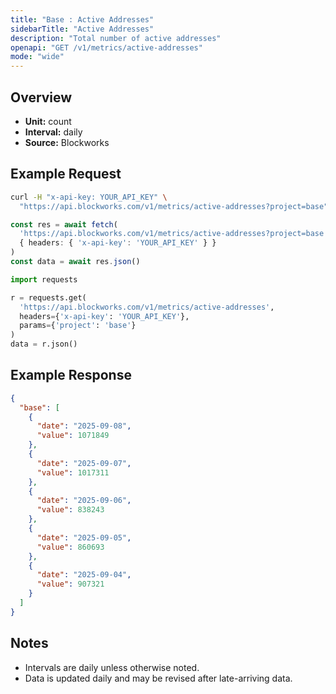 ```yaml
---
title: "Base : Active Addresses"
sidebarTitle: "Active Addresses"
description: "Total number of active addresses"
openapi: "GET /v1/metrics/active-addresses"
mode: "wide"
---
```


## Overview

- **Unit:** count
- **Interval:** daily
- **Source:** Blockworks

## Example Request

<CodeGroup>

```bash cURL
curl -H "x-api-key: YOUR_API_KEY" \
  "https://api.blockworks.com/v1/metrics/active-addresses?project=base"
```

```typescript TypeScript
const res = await fetch(
  'https://api.blockworks.com/v1/metrics/active-addresses?project=base',
  { headers: { 'x-api-key': 'YOUR_API_KEY' } }
)
const data = await res.json()
```

```python Python
import requests

r = requests.get(
  'https://api.blockworks.com/v1/metrics/active-addresses',
  headers={'x-api-key': 'YOUR_API_KEY'},
  params={'project': 'base'}
)
data = r.json()
```

</CodeGroup>

## Example Response

```json
{
  "base": [
    {
      "date": "2025-09-08",
      "value": 1071849
    },
    {
      "date": "2025-09-07",
      "value": 1017311
    },
    {
      "date": "2025-09-06",
      "value": 838243
    },
    {
      "date": "2025-09-05",
      "value": 860693
    },
    {
      "date": "2025-09-04",
      "value": 907321
    }
  ]
}
```

## Notes
- Intervals are daily unless otherwise noted.
- Data is updated daily and may be revised after late-arriving data.
